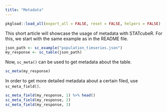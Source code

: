 ```yaml
---
title: "Metadata"
---
```


```r
pkgload::load_all(export_all = FALSE, reset = FALSE, helpers = FALSE) 
```

This short article will showcase the usage of metadata with STATcubeR.
For this, we start with the same example as in the README file.

```r
json_path <- sc_example("population_timseries.json")
my_response <- sc_table(json_path)
```

Now, `sc_meta()` can be used to get metadata about the table.

```r
sc_meta(my_response)
```

In order to get more detailed metadata about a certain filed, use 
`sc_meta_field()`.

```r
sc_meta_field(my_response, 1) %>% head()
sc_meta_field(my_response, 2)
sc_meta_field(my_response, 3)
```

